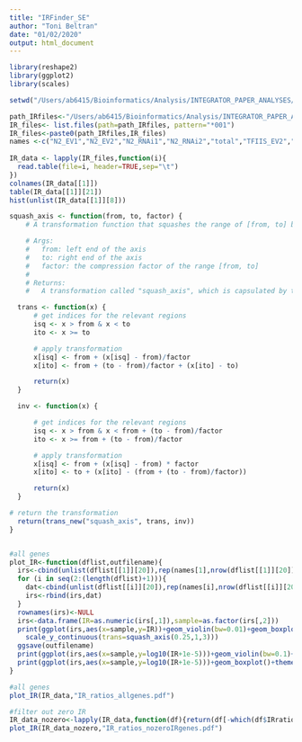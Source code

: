 ```yaml
---
title: "IRFinder_SE"
author: "Toni Beltran"
date: "01/02/2020"
output: html_document
---
```


```r

library(reshape2)
library(ggplot2)
library(scales)

setwd("/Users/ab6415/Bioinformatics/Analysis/INTEGRATOR_PAPER_ANALYSES/SuppFig6_IRFinder//SE")

path_IRfiles<-"/Users/ab6415/Bioinformatics/Analysis/INTEGRATOR_PAPER_ANALYSES/SuppFig6_IRFinder/SE/"
IR_files<- list.files(path=path_IRfiles, pattern="*001") 
IR_files<-paste0(path_IRfiles,IR_files)
names <-c("N2_EV1","N2_EV2","N2_RNAi1","N2_RNAi2","total","TFIIS_EV2","TFIIS_RNAi1","TFIIS_RNAi2")
          
IR_data <- lapply(IR_files,function(i){
  read.table(file=i, header=TRUE,sep="\t")
})
colnames(IR_data[[1]])
table(IR_data[[1]][21])
hist(unlist(IR_data[[1]][8]))

squash_axis <- function(from, to, factor) { 
    # A transformation function that squashes the range of [from, to] by factor on a given axis 

    # Args:
    #   from: left end of the axis
    #   to: right end of the axis
    #   factor: the compression factor of the range [from, to]
    #
    # Returns:
    #   A transformation called "squash_axis", which is capsulated by trans_new() function

  trans <- function(x) {    
      # get indices for the relevant regions
      isq <- x > from & x < to
      ito <- x >= to

      # apply transformation
      x[isq] <- from + (x[isq] - from)/factor
      x[ito] <- from + (to - from)/factor + (x[ito] - to)

      return(x)
  }

  inv <- function(x) {

      # get indices for the relevant regions
      isq <- x > from & x < from + (to - from)/factor
      ito <- x >= from + (to - from)/factor

      # apply transformation
      x[isq] <- from + (x[isq] - from) * factor
      x[ito] <- to + (x[ito] - (from + (to - from)/factor))

      return(x)
  }

# return the transformation
  return(trans_new("squash_axis", trans, inv))
}


#all genes
plot_IR<-function(dflist,outfilename){
  irs<-cbind(unlist(dflist[[1]][20]),rep(names[1],nrow(dflist[[1]][20])))
  for (i in seq(2:(length(dflist)+1))){
    dat<-cbind(unlist(dflist[[i]][20]),rep(names[i],nrow(dflist[[i]][20])))
    irs<-rbind(irs,dat)
  }
  rownames(irs)<-NULL
  irs<-data.frame(IR=as.numeric(irs[,1]),sample=as.factor(irs[,2]))
  print(ggplot(irs,aes(x=sample,y=IR))+geom_violin(bw=0.01)+geom_boxplot(width=0.1,outlier.shape = NA)+theme_classic()+
    scale_y_continuous(trans=squash_axis(0.25,1,3)))
  ggsave(outfilename)
  print(ggplot(irs,aes(x=sample,y=log10(IR+1e-5)))+geom_violin(bw=0.1)+geom_boxplot(width=0.1,outlier.shape = NA)+theme_classic())
  print(ggplot(irs,aes(x=sample,y=log10(IR+1e-5)))+geom_boxplot()+theme_classic())
}

#all genes
plot_IR(IR_data,"IR_ratios_allgenes.pdf")

#filter out zero IR
IR_data_nozero<-lapply(IR_data,function(df){return(df[-which(df$IRratio==0),])})
plot_IR(IR_data_nozero,"IR_ratios_nozeroIRgenes.pdf")





```